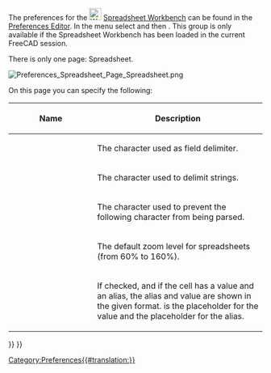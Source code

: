 <languages/>
<translate>

<!--T:1-->
{{Docnav
|[[Spreadsheet_SetAlias|SetAlias]]
|
|[[Spreadsheet_Workbench|Spreadsheet]]
|IconL=Spreadsheet_SetAlias.svg
|IconR=
|IconC=Workbench_Spreadsheet.svg
}}

</translate>
{{TOCright}}
<translate>

<!--T:2-->
The preferences for the [[Image:Workbench_Spreadsheet.svg|24px|link=Spreadsheet_Workbench]] [[Spreadsheet_Workbench|Spreadsheet Workbench]] can be found in the [[Preferences Editor|Preferences Editor]]. In the menu select {{MenuCommand|Edit → Preferences}} and then {{MenuCommand|[[Image:Workbench_Spreadsheet.svg|16px]] Spreadsheet}}. This group is only available if the Spreadsheet Workbench has been loaded in the current FreeCAD session.

<!--T:3-->
There is only one page: Spreadsheet.

</translate>
[[Image:Preferences_Spreadsheet_Page_Spreadsheet.png]]
<translate>

<!--T:7-->
On this page you can specify the following:

<!--T:4-->
{| class="wikitable"
!style="width: 33%;"|Name
!style="width: 66%;"|Description
|-
| {{MenuCommand|Delimiter character}}
|  The character used as field delimiter.
|-
| {{MenuCommand|Quote character}}
|  The character used to delimit strings.
|-
| {{MenuCommand|Escape character}}
|  The character used to prevent the following character from being parsed.
|-
| {{MenuCommand|Default zoom level}}
| The default zoom level for spreadsheets (from 60% to 160%).
|-
| {{MenuCommand|Show alias in cell with format}}
|  If checked, and if the cell has a value and an alias, the alias and value are shown in the given format. {{Value|%V}} is the placeholder for the value and {{Value|%A}} the placeholder for the alias. {{Version|1.0}}
|}


<!--T:6-->
{{Docnav
|[[Spreadsheet_SetAlias|SetAlias]]
|
|[[Spreadsheet_Workbench|Spreadsheet]]
|IconL=Spreadsheet_SetAlias.svg
|IconR=
|IconC=Workbench_Spreadsheet.svg
}}

</translate>
{{Spreadsheet_Tools_navi{{#translation:}}}}
{{Userdocnavi{{#translation:}}}}
[[Category:Preferences{{#translation:}}]]